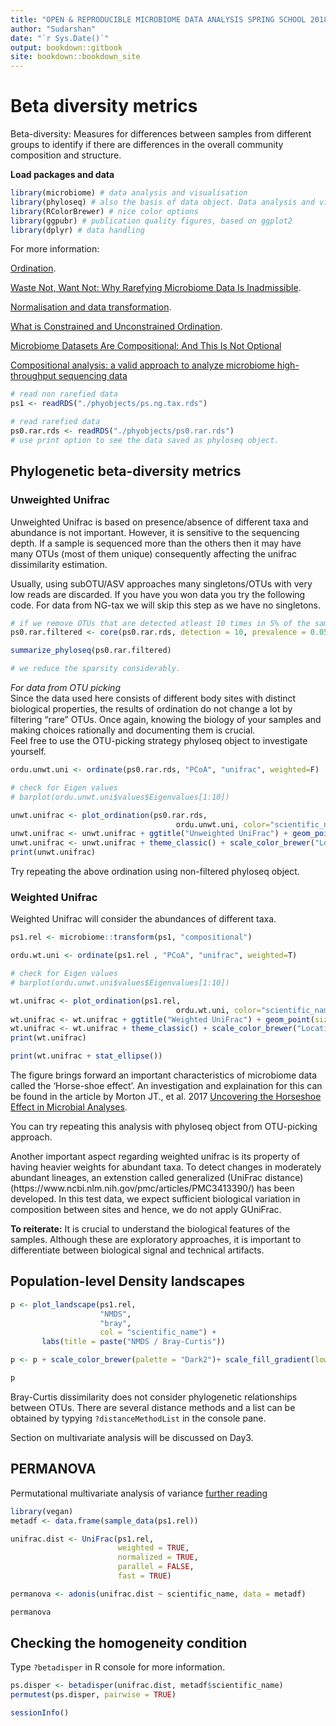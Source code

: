 ---
title: "OPEN & REPRODUCIBLE MICROBIOME DATA ANALYSIS SPRING SCHOOL 2018"
author: "Sudarshan"
date: "`r Sys.Date()`"
output: bookdown::gitbook
site: bookdown::bookdown_site
---

# Beta diversity metrics  

Beta-diversity: Measures for differences between samples from different groups to identify if there are differences in the overall community composition and structure.   

**Load packages and data**  

```{r, warning=FALSE, message=FALSE}

library(microbiome) # data analysis and visualisation
library(phyloseq) # also the basis of data object. Data analysis and visualisation
library(RColorBrewer) # nice color options
library(ggpubr) # publication quality figures, based on ggplot2
library(dplyr) # data handling  

```


For more information:

[Ordination](http://ordination.okstate.edu/overview.htm).  

[Waste Not, Want Not: Why Rarefying Microbiome Data Is Inadmissible](http://journals.plos.org/ploscompbiol/article?id=10.1371/journal.pcbi.1003531).  

[Normalisation and data transformation](https://microbiomejournal.biomedcentral.com/articles/10.1186/s40168-017-0237-y).  

[What is Constrained and Unconstrained Ordination](http://www.davidzeleny.net/anadat-r/doku.php/en:ordination).  

[Microbiome Datasets Are Compositional: And This Is Not Optional](https://www.frontiersin.org/articles/10.3389/fmicb.2017.02224/full)  

[Compositional analysis: a valid approach to analyze microbiome high-throughput sequencing data](http://www.nrcresearchpress.com/doi/full/10.1139/cjm-2015-0821#.WvIJZIiFM2w)  


```{r}

# read non rarefied data
ps1 <- readRDS("./phyobjects/ps.ng.tax.rds")

# read rarefied data
ps0.rar.rds <- readRDS("./phyobjects/ps0.rar.rds")
# use print option to see the data saved as phyloseq object.

```

## Phylogenetic beta-diversity metrics  

### Unweighted Unifrac  

Unweighted Unifrac is based on presence/absence of different taxa and abundance is not important. However, it is sensitive to the sequencing depth. If a sample is sequenced more than the others then it may have many OTUs (most of them unique) consequently affecting the unifrac dissimilarity estimation.  

Usually, using subOTU/ASV approaches many singletons/OTUs with very low reads are discarded. If you have you won data you try the following code. For data from NG-tax we will skip this step as we have no singletons.    

```{r, eval=FALSE}
# if we remove OTUs that are detected atleast 10 times in 5% of the samples
ps0.rar.filtered <- core(ps0.rar.rds, detection = 10, prevalence = 0.05)

summarize_phyloseq(ps0.rar.filtered)

# we reduce the sparsity considerably. 

```

*For data from OTU picking*  
Since the data used here consists of different body sites with distinct biological properties, the results of ordination do not change a lot by filtering "rare" OTUs. Once again, knowing the biology of your samples and making choices rationally and documenting them is crucial.  
Feel free to use the OTU-picking strategy phyloseq object to investigate yourself.  

```{r}

ordu.unwt.uni <- ordinate(ps0.rar.rds, "PCoA", "unifrac", weighted=F)

# check for Eigen values 
# barplot(ordu.unwt.uni$values$Eigenvalues[1:10])

unwt.unifrac <- plot_ordination(ps0.rar.rds, 
                                     ordu.unwt.uni, color="scientific_name") 
unwt.unifrac <- unwt.unifrac + ggtitle("Unweighted UniFrac") + geom_point(size = 2)
unwt.unifrac <- unwt.unifrac + theme_classic() + scale_color_brewer("Location", palette = "Set2")
print(unwt.unifrac)

```

Try repeating the above ordination using non-filtered phyloseq object.  

### Weighted Unifrac  

Weighted Unifrac will consider the abundances of different taxa.  

```{r}

ps1.rel <- microbiome::transform(ps1, "compositional")

ordu.wt.uni <- ordinate(ps1.rel , "PCoA", "unifrac", weighted=T)

# check for Eigen values 
# barplot(ordu.unwt.uni$values$Eigenvalues[1:10])

wt.unifrac <- plot_ordination(ps1.rel, 
                                     ordu.wt.uni, color="scientific_name") 
wt.unifrac <- wt.unifrac + ggtitle("Weighted UniFrac") + geom_point(size = 2)
wt.unifrac <- wt.unifrac + theme_classic() + scale_color_brewer("Location", palette = "Set2")
print(wt.unifrac)

print(wt.unifrac + stat_ellipse())

```

The figure brings forward an important characteristics of microbiome data called the 'Horse-shoe effect'. An investigation and explaination for this can be found in the article by Morton JT., et al. 2017 [Uncovering the Horseshoe Effect in Microbial Analyses](http://msystems.asm.org/content/2/1/e00166-16).   

You can try repeating this analysis with phyloseq object from OTU-picking approach. 

Another important aspect regarding weighted unifrac is its property of having heavier weights for abundant taxa. To detect changes in moderately abundant lineages, an extenstion called generalized (UniFrac distance)(https://www.ncbi.nlm.nih.gov/pmc/articles/PMC3413390/) has been developed. In this test data, we expect sufficient biological variation in composition between sites and hence, we do not apply GUniFrac.  

**To reiterate:** It is crucial to understand the biological features of the samples. Although these are exploratory approaches, it is important to differentiate between biological signal and technical artifacts.  

## Population-level Density landscapes    

```{r}

p <- plot_landscape(ps1.rel, 
                    "NMDS", 
                    "bray", 
                    col = "scientific_name") +
       labs(title = paste("NMDS / Bray-Curtis"))   

p <- p + scale_color_brewer(palette = "Dark2")+ scale_fill_gradient(low = "#e0ecf4", high = "#6e016b") 

p 
```

Bray-Curtis dissimilarity does not consider phylogenetic relationships between OTUs. There are several distance methods and a list can be obtained by typying `?distanceMethodList` in the console pane.   

Section on multivariate analysis will be discussed on Day3.  

## PERMANOVA  

Permutational multivariate analysis of variance [further reading](https://onlinelibrary.wiley.com/doi/10.1002/9781118445112.stat07841)  

```{r}
library(vegan)
metadf <- data.frame(sample_data(ps1.rel))

unifrac.dist <- UniFrac(ps1.rel, 
                        weighted = TRUE, 
                        normalized = TRUE,  
                        parallel = FALSE, 
                        fast = TRUE)

permanova <- adonis(unifrac.dist ~ scientific_name, data = metadf)

permanova

```

## Checking the homogeneity condition  

Type `?betadisper` in R console for more information.  

```{r}

ps.disper <- betadisper(unifrac.dist, metadf$scientific_name)
permutest(ps.disper, pairwise = TRUE)

```


```{r}

sessionInfo()

```





